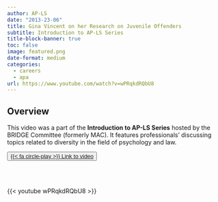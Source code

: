 ```yaml
---
author: AP-LS
date: "2013-23-06"
title: Gina Vincent on her Research on Juvenile Offenders
subtitle: Introduction to AP-LS Series
title-block-banner: true
toc: false
image: featured.png
date-format: medium
categories:
  - careers
  - apa
url: https://www.youtube.com/watch?v=wPRqkdRQbU8
---
```



## Overview 

This video was a part of the **Introduction to AP-LS Series** hosted by the BRIDGE Committee (formerly MAC). It features professionals' discussing topics related to diversity in the field of psychology and law.  

<button type="button" class="btn btn-outline-primary">
<a href="https://www.youtube.com/watch?v=wPRqkdRQbU8" target="_blank">{{< fa circle-play >}} Link to video</a></button>
<br></br>


{{< youtube wPRqkdRQbU8 >}}

